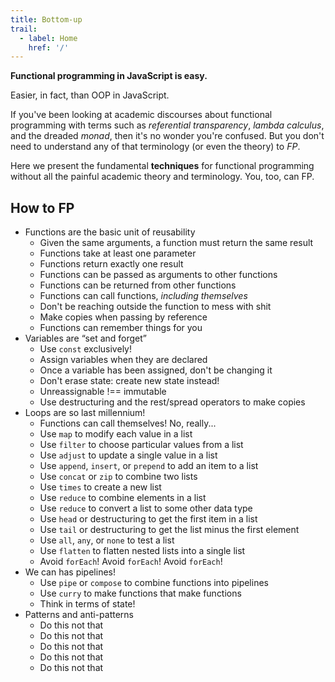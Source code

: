 ```yaml
---
title: Bottom-up
trail:
  - label: Home
    href: '/'
---
```


**Functional programming in JavaScript is easy.**

Easier, in fact, than OOP in JavaScript.

If you've been looking at academic discourses about functional programming with terms such as _referential transparency_, _lambda calculus_, and the dreaded _monad_, then it's no wonder you're confused. But you don't need to understand any of that terminology (or even the theory) to _FP_.

Here we present the fundamental **techniques** for functional programming without all the painful academic theory and terminology. You, too, can FP.

## How to FP

<ul>
  <li>
    <Link to='/inductive/reusability/' aria-label='Reusability'>Functions are the basic unit of reusability</Link>
    <ul>
      <li><Link to='/inductive/reusability/#purity-rules'>Given the same arguments, a function must return the same result</Link></li>
      <li><Link to='/inductive/reusability/#real-functions-have-parameters'>Functions take at least one parameter</Link></li>
      <li><Link to='/inductive/reusability/#real-functions-return-a-value'>Functions return exactly one result</Link></li>
      <li><Link to='/inductive/reusability/#join-the-higher-order'>Functions can be passed as arguments to other functions</Link></li>
      <li><Link to='/inductive/reusability/#who-wants-curry'>Functions can be returned from other functions</Link></li>
      <li><Link to='/inductive/reusability/#we-can-has-recursion'>Functions can call functions, <em>including themselves</em></Link></li>
      <li><Link to='/inductive/reusability/#say-no-to-side-effects'>Don't be reaching outside the function to mess with shit</Link></li>
      <li><Link to='/inductive/reusability/#no-mutating-variables'>Make copies when passing by reference</Link></li>
      <li><Link to='/inductive/reusability/#closures-are-cool'>Functions can remember things for you</Link></li>
    </ul>
  </li>
  <li>
    <Link to='/inductive/immutability/' aria-label='Immutability'>Variables are &ldquo;set and forget&rdquo;</Link>
    <ul>
      <li><Link to='/inductive/immutability/#use-const-exclusively'>Use <code>const</code> exclusively!</Link></li>
      <li><Link to='/inductive/immutability/#assign-upon-declaration'>Assign variables when they are declared</Link></li>
      <li><Link to='/inductive/immutability/#never-mutate'>Once a variable has been assigned, don't be changing it</Link></li>
      <li><Link to='/inductive/immutability/#never-destroy-state'>Don't erase state: create new state instead!</Link></li>
      <li><Link to='/inductive/immutability/#unreassignable-is-not-immutable'>Unreassignable !== immutable</Link></li>
      <li><Link to='/inductive/immutability/#use-destructuring-to-make-copies'>Use destructuring and the rest/spread operators to make copies</Link></li>
    </ul>
  </li>
  <li>
    <Link to='/inductive/iteration/' aria-label='Iteration'>Loops are so last millennium!</Link>
    <ul>
      <li><Link to='/inductive/iteration/#recusrive-functions'>Functions can call themselves! No, really...</Link></li>
      <li><Link to='/inductive/iteration/#map'>Use <code>map</code> to modify each value in a list</Link></li>
      <li><Link to='/inductive/iteration/#filter'>Use <code>filter</code> to choose particular values from a list</Link></li>
      <li><Link to='/inductive/iteration/#adjust'>Use <code>adjust</code> to update a single value in a list</Link></li>
      <li><Link to='/inductive/iteration/#append'>Use <code>append</code>, <code>insert</code>, or <code>prepend</code> to add an item to a list</Link></li>
      <li><Link to='/inductive/iteration/#concat'>Use <code>concat</code> or <code>zip</code> to combine two lists</Link></li>
      <li><Link to='/inductive/iteration/#times'>Use <code>times</code> to create a new list</Link></li>
      <li><Link to='/inductive/iteration/#reduce'>Use <code>reduce</code> to combine elements in a list</Link></li>
      <li><Link to='/inductive/iteration/#reduce-again'>Use <code>reduce</code> to convert a list to some other data type</Link></li>
      <li><Link to='/inductive/iteration/#head'>Use <code>head</code> or destructuring to get the first item in a list</Link></li>
      <li><Link to='/inductive/iteration/#tail'>Use <code>tail</code> or destructuring to get the list minus the first element</Link></li>
      <li><Link to='/inductive/iteration/#all'>Use <code>all</code>, <code>any</code>, or <code>none</code> to test a list</Link></li>
      <li><Link to='/inductive/iteration/#flatten'>Use <code>flatten</code> to flatten nested lists into a single list</Link></li>
      <li><Link to='/inductive/iteration/#avoid-foreach'>Avoid <code>forEach</code>! Avoid <code>forEach</code>! Avoid <code>forEach</code>!</Link></li>
    </ul>
  </li>
  <li>
    <Link to='/inductive/composition/' aria-label='Composition'>We can has pipelines!</Link>
    <ul>
      <li><Link to='/inductive/composition/#pipe'>Use <code>pipe</code> or <code>compose</code> to combine functions into pipelines</Link></li>
      <li><Link to='/inductive/composition/#curry'>Use <code>curry</code> to make functions that make functions</Link></li>
      <li><Link to='/inductive/composition/#state-state-state'>Think in terms of state!</Link></li>
    </ul>
  </li>
  <li>
    <Link to='/inductive/patterns-antipatterns/' aria-label='Patterns and anti-patterns'>Patterns and anti-patterns</Link>
    <ul>
      <li><Link to='/inductive/patterns-antipatterns/#one'>Do this not that</Link></li>
      <li><Link to='/inductive/patterns-antipatterns/#two'>Do this not that</Link></li>
      <li><Link to='/inductive/patterns-antipatterns/#three'>Do this not that</Link></li>
      <li><Link to='/inductive/patterns-antipatterns/#four'>Do this not that</Link></li>
      <li><Link to='/inductive/patterns-antipatterns/#five'>Do this not that</Link></li>
    </ul>
  </li>
</ul>
